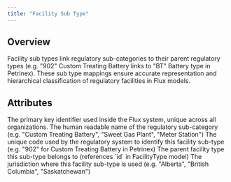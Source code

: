 ```yaml
---
title: "Facility Sub Type"
---
```


## Overview

Facility sub types link regulatory sub-categories to their parent regulatory types (e.g. "902" Custom Treating Battery links to "BT" Battery type in Petrinex). These sub type mappings ensure accurate representation and hierarchical classification of regulatory facilities in Flux models.

## Attributes

<ResponseField name="ID" required>
  The primary key identifier used inside the Flux system, unique across all
  organizations.
</ResponseField>

<ResponseField name="Name" required>
  The human readable name of the regulatory sub-category (e.g. "Custom Treating
  Battery", "Sweet Gas Plant", "Meter Station")
</ResponseField>

<ResponseField name="Code" required>
  The unique code used by the regulatory system to identify this facility
  sub-type (e.g. "902" for Custom Treating Battery in Petrinex)
</ResponseField>

<ResponseField name="Facility Type" required>
  The parent facility type this sub-type belongs to (references `id` in
  FacilityType model)
</ResponseField>

<ResponseField name="Jurisdiction" required>
  The jurisdiction where this facility sub-type is used (e.g. "Alberta",
  "British Columbia", "Saskatchewan")
</ResponseField>

